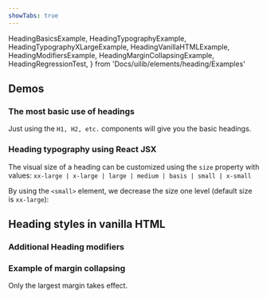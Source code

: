 ```yaml
---
showTabs: true
---
```


  HeadingBasicsExample,
  HeadingTypographyExample,
  HeadingTypographyXLargeExample,
  HeadingVanillaHTMLExample,
  HeadingModifiersExample,
  HeadingMarginCollapsingExample,
  HeadingRegressionTest,
} from 'Docs/uilib/elements/heading/Examples'

## Demos

### The most basic use of headings

Just using the `H1, H2, etc.` components will give you the basic headings.

<HeadingBasicsExample />

### Heading typography using React JSX

The visual size of a heading can be customized using the `size` property with values: `xx-large | x-large | large | medium | basis | small | x-small`

<HeadingTypographyExample />

By using the `<small>` element, we decrease the size one level (default size is `xx-large`):

<HeadingTypographyXLargeExample />

## Heading styles in vanilla HTML

<HeadingVanillaHTMLExample />

### Additional Heading modifiers

<HeadingModifiersExample />

### Example of margin collapsing

Only the largest margin takes effect.

<HeadingMarginCollapsingExample />

<VisibleWhenVisualTest>
  <HeadingRegressionTest />
</VisibleWhenVisualTest>
